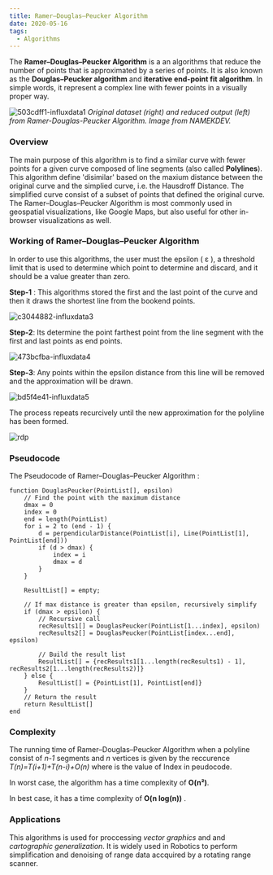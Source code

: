 ```yaml
---
title: Ramer–Douglas–Peucker Algorithm
date: 2020-05-16
tags:
  - Algorithms
---
```


The **Ramer–Douglas–Peucker Algorithm** is a an algorithms that reduce the number of points that is approximated by a series of points. It is also known as the **Douglas–Peucker algorithm** and **iterative end-point fit algorithm**. In simple words, it represent a complex line with fewer points in a visually proper way.

![503cdff1-influxdata1](https://user-images.githubusercontent.com/28982255/82112521-2c5feb80-976b-11ea-8dbe-9b59d4b922ad.png)
*Original dataset (right) and reduced output (left) from Ramer-Douglas-Peucker Algorithm. Image from NAMEKDEV.*


### Overview

The main purpose of this algorithm is to find a similar curve with fewer points for a given curve composed of line segments (also called **Polylines**). This algorithm define 'disimilar' based on the maxium distance between the original curve and the simplied curve, i.e. the Hausdroff Distance. The simplified curve consist of a subset of points that defined the original curve. The Ramer–Douglas–Peucker Algorithm is most commonly used in geospatial visualizations, like Google Maps, but also useful for other in-browser visualizations as well.



### Working of Ramer–Douglas–Peucker Algorithm

In order to use this algorithms, the user must the epsilon ( ε ), a threshold limit that is used to determine which point to determine and discard, and it should be a value greater than zero.

**Step-1** :  This algorithms stored the first and the last point of the curve and then it draws the shortest line from the bookend points.

![c3044882-influxdata3](https://user-images.githubusercontent.com/28982255/82113093-e3129a80-9770-11ea-8a47-96a5d8038546.png)



**Step-2**:  Its determine the point farthest point from the line segment with the first and last points as end points.

![473bcfba-influxdata4](https://user-images.githubusercontent.com/28982255/82113113-fcb3e200-9770-11ea-828b-7b90e7a3db5e.png)



**Step-3**: Any points within the epsilon distance from this line will be removed and the approximation will be drawn.

![bd5f4e41-influxdata5](https://user-images.githubusercontent.com/28982255/82113127-17865680-9771-11ea-9eee-734a77da4f58.png)


The process repeats recurcively until the new approximation for the polyline has been formed.

![rdp](https://user-images.githubusercontent.com/28982255/82113279-7ef0d600-9772-11ea-84c5-0e28e4938f38.gif)




### Pseudocode

The Pseudocode of Ramer–Douglas–Peucker Algorithm :

```
function DouglasPeucker(PointList[], epsilon)
    // Find the point with the maximum distance
    dmax = 0
    index = 0
    end = length(PointList)
    for i = 2 to (end - 1) {
        d = perpendicularDistance(PointList[i], Line(PointList[1], PointList[end]))
        if (d > dmax) {
            index = i
            dmax = d
        }
    }

    ResultList[] = empty;

    // If max distance is greater than epsilon, recursively simplify
    if (dmax > epsilon) {
        // Recursive call
        recResults1[] = DouglasPeucker(PointList[1...index], epsilon)
        recResults2[] = DouglasPeucker(PointList[index...end], epsilon)

        // Build the result list
        ResultList[] = {recResults1[1...length(recResults1) - 1], recResults2[1...length(recResults2)]}
    } else {
        ResultList[] = {PointList[1], PointList[end]}
    }
    // Return the result
    return ResultList[]
end
```



### Complexity

The running time of Ramer–Douglas–Peucker Algorithm when a polyline consist of *n-1* segments and *n* vertices is given by the reccurence *T(n)=T(i+1)+T(n-i)+O(n)* where is the value of Index in peudocode.

In worst case, the algorithm has a time complexity of  **O(n²)**.

In best case, it has a time complexity of **O(n log(n))** .


### Applications

This algorithms is used for proccessing *vector graphics* and and *cartographic generalization*. It is widely used in Robotics to perform simplification and denoising of range data accquired by a rotating range scanner.
